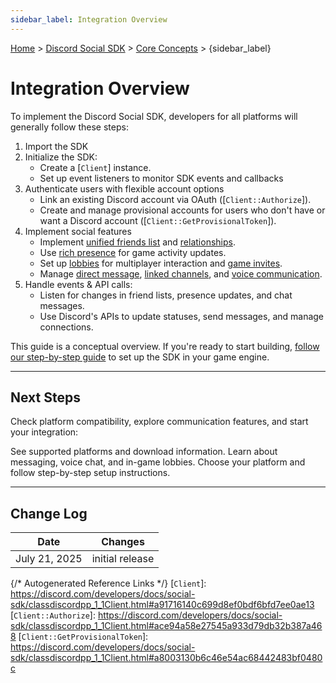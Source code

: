 ```yaml
---
sidebar_label: Integration Overview
---
```


[Home](/docs/intro) > [Discord Social SDK](/docs/discord-social-sdk/overview) > [Core Concepts](/docs/discord-social-sdk/core-concepts) > {sidebar_label}

# Integration Overview

To implement the Discord Social SDK, developers for all platforms will generally follow these steps:

1. Import the SDK
2. Initialize the SDK:
   - Create a [`Client`] instance.
   - Set up event listeners to monitor SDK events and callbacks
3. Authenticate users with flexible account options
   - Link an existing Discord account via OAuth ([`Client::Authorize`]).
   - Create and manage provisional accounts for users who don't have or want a Discord account ([`Client::GetProvisionalToken`]).
4. Implement social features
   - Implement [unified friends list](/docs/discord-social-sdk/development-guides/creating-a-unified-friends-list) and [relationships](/docs/discord-social-sdk/development-guides/managing-relationships).
   - Use [rich presence](/docs/discord-social-sdk/development-guides/setting-rich-presence) for game activity updates.
   - Set up [lobbies](/docs/discord-social-sdk/development-guides/managing-lobbies) for multiplayer interaction and [game invites](/docs/discord-social-sdk/development-guides/managing-game-invites).
   - Manage [direct message](/docs/discord-social-sdk/development-guides/sending-direct-messages), [linked channels](/docs/discord-social-sdk/development-guides/creating-a-unified-friends-list), and [voice communication](/docs/discord-social-sdk/development-guides/managing-voice-chat).
5. Handle events & API calls:
   - Listen for changes in friend lists, presence updates, and chat messages.
   - Use Discord's APIs to update statuses, send messages, and manage connections.

This guide is a conceptual overview. If you're ready to start building, [follow our step-by-step guide](/docs/discord-social-sdk/getting-started) to set up the SDK in your game engine.

---

## Next Steps

Check platform compatibility, explore communication features, and start your integration:

<Container>
    <Card title="Platform Compatibility" link="/docs/discord-social-sdk/core-concepts/platform-compatibility"
          icon="UserPlatformIcon">
        See supported platforms and download information.
    </Card>
    <Card title="Communication Features" link="/docs/discord-social-sdk/core-concepts/communication-features"
          icon="PhoneCallIcon">
        Learn about messaging, voice chat, and in-game lobbies.
    </Card>
    <Card title="Getting Started" link="/docs/discord-social-sdk/getting-started" icon="PlayIcon">
        Choose your platform and follow step-by-step setup instructions.
    </Card>
</Container>

---

## Change Log

| Date          | Changes         |
|---------------|-----------------|
| July 21, 2025 | initial release |

{/* Autogenerated Reference Links */}
[`Client`]: https://discord.com/developers/docs/social-sdk/classdiscordpp_1_1Client.html#a91716140c699d8ef0bdf6bfd7ee0ae13
[`Client::Authorize`]: https://discord.com/developers/docs/social-sdk/classdiscordpp_1_1Client.html#ace94a58e27545a933d79db32b387a468
[`Client::GetProvisionalToken`]: https://discord.com/developers/docs/social-sdk/classdiscordpp_1_1Client.html#a8003130b6c46e54ac68442483bf0480c